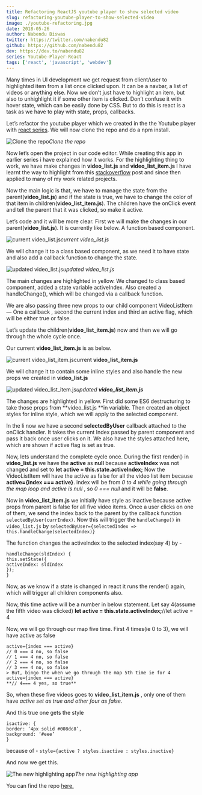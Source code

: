 ```yaml
---
title: Refactoring ReactJS youtube player to show selected video
slug: refactoring-youtube-player-to-show-selected-video
image: ./youtube-refactoring.jpg
date: 2018-05-26
author: Nabendu Biswas
twitter: https://twitter.com/nabendu82
github: https://github.com/nabendu82
dev: https://dev.to/nabendu82
series: Youtube-Player-React
tags: ['react', 'javascript', 'webdev']
---
```


Many times in UI development we get request from client/user to highlighted item from a list once clicked upon. It can be a navbar, a list of videos or anything else.
Now we don’t just have to highlight an item, but also to unhighlight it if some other item is clicked.
Don’t confuse it with hover state, which can be easily done by CSS. But to do this is react is a task as we have to play with state, props, callbacks.

Let’s refactor the youtube player which we created in the the Youtube player with [react series](https://medium.com/@nabendu82/create-youtube-player-in-reactjs-part-1-3b949de9b251).
We will now clone the repo and do a npm install.

![Clone the repo](https://cdn-images-1.medium.com/max/2000/1*11TJmulqOYVMGUPu36Z1PQ.png)*Clone the repo*

Now let’s open the project in our code editor. While creating this app in earlier series i have explained how it works.
For the highlighting thing to work, we have make changes in **video_list.js** and **video_list_item.js**
I have learnt the way to highlight from this [stackoverflow](https://stackoverflow.com/questions/34815382/react-unselect-from-list-while-selecting-another-item) post and since then applied to many of my work related projects.

Now the main logic is that, we have to manage the state from the parent(**video_list.js**) and if the state is true, we have to change the color of that item in children(**video_list_item.js**).
The children have the onClick event and tell the parent that it was clicked, so make it active.

Let’s code and it will be more clear. First we will make the changes in our parent(**video_list.js**).
It is currently like below. A function based component.

![current video_list.js](https://cdn-images-1.medium.com/max/2000/1*tRDu7ls5FCWj6wkSIe3CEQ.png)*current video_list.js*

We will change it to a class based component, as we need it to have state and also add a callback function to change the state.

![updated video_list.js](https://cdn-images-1.medium.com/max/2000/1*J4Gd9q-jHZ3GxtsVZkTqVg.png)*updated video_list.js*

The main changes are highlighted in yellow. We changed to class based component, added a state variable activeIndex. Also created a handleChange(), which will be changed via a callback function.

We are also passing three new props to our child component VideoListItem — One a callback , second the current index and third an active flag, which will be either true or false.

Let’s update the children(**video_list_item.js**) now and then we will go through the whole cycle once.

Our current **video_list_item.js** is as below.

![current **video_list_item.js**](https://cdn-images-1.medium.com/max/2000/1*eb2-1F4s4DPyZaXVn4Agzw.png)current **video_list_item.js**

We will change it to contain some inline styles and also handle the new props we created in **video_list.js**

![updated **video_list_item.js**](https://cdn-images-1.medium.com/max/2000/1*sWxi0HSC_ria2JXv1HbQPQ.png)*updated **video_list_item.js***

The changes are highlighted in yellow. First did some ES6 destructuring to take those props from **video_list.js **in variable.
Then created an object styles for inline style, which we will apply to the selected component.

In the li now we have a second **selectedByUser** callback attached to the onClick handler. It takes the current Index passed by parent component and pass it back once user clicks on it. We also have the styles attached here, which are shown if active flag is set as true.

Now, lets understand the complete cycle once. During the first render() in **video_list.js** we have the **active** as **null** because **activeIndex** was not changed and set to **let active = this.state.activeIndex;** Now the VideoListItem will have the active as false for all the video list item because **active={index === active}**. index will be from *0 to 4 while going through the map loop and active is null* , so *0 === null* and it will be **false**.

Now in **video_list_item.js** we initially have style as inactive because active props from parent is false for all five video items. Once a user clicks on one of them, we send the index back to the parent by the callback function `selectedByUser(currIndex)`. Now this will trigger the `handleChange()` in `video_list.js` by `selectedByUser={selectedIndex => this.handleChange(selectedIndex)}`

The function changes the activeIndex to the selected index(say 4) by -
```
handleChange(sldIndex) {
this.setState({
activeIndex: sldIndex
});
}
```
Now, as we know if a state is changed in react it runs the render() again, which will trigger all children components also.

Now, this time active will be a number in below statement. Let say 4(assume the fifth video was clicked)
**let active = this.state.activeIndex;**//let active = 4

Now, we will go through our map five time. First 4 times(ie 0 to 3), we will have active as false
```
active={index === active}
// 0 === 4 no, so false
// 1 === 4 no, so false
// 2 === 4 no, so false
// 3 === 4 no, so false
> But, bingo the when we go through the map 5th time ie for 4
active={index === active}
**// 4=== 4 yes, so true**
```

So, when these five videos goes to **video_list_item.js** , only one of them have *active set as true and other four as false.*

And this true one gets the style
```
isactive: {
border: ‘4px solid #008dc8’,
background: ‘#eee’
}
```
because of -
`style={active ? styles.isactive : styles.inactive}`

And now we get this.

![The new highlighting app](https://cdn-images-1.medium.com/max/2868/1*1gBen6Fb223q2TkQefkzvA.png)*The new highlighting app*

You can find the repo [here.](https://github.com/nabendu82/youtube-player-selected)
